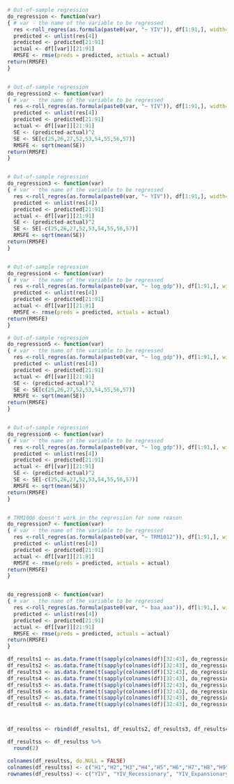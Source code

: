 ```r

# Out-of-sample regression
do_regression <- function(var)
{ # var - the name of the variable to be regressed
  res <-roll_regres(as.formula(paste0(var, "~ YIV")), df[1:91,], width=20L, do_compute = c("sigmas", "r.squareds", "1_step_forecasts"))
  predicted <- unlist(res[4])
  predicted <- predicted[21:91]
  actual <- df[[var]][21:91]
  RMSFE <- rmse(preds = predicted, actuals = actual)
return(RMSFE)
}


# Out-of-sample regression
do_regression2 <- function(var)
{ # var - the name of the variable to be regressed
  res <-roll_regres(as.formula(paste0(var, "~ YIV")), df[1:91,], width=20L, do_compute = c("sigmas", "r.squareds", "1_step_forecasts"))
  predicted <- unlist(res[4])
  predicted <- predicted[21:91]
  actual <- df[[var]][21:91]
  SE <- (predicted-actual)^2
  SE <- SE[c(25,26,27,52,53,54,55,56,57)]
  RMSFE <- sqrt(mean(SE))
return(RMSFE)
}


# Out-of-sample regression
do_regression3 <- function(var)
{ # var - the name of the variable to be regressed
  res <-roll_regres(as.formula(paste0(var, "~ YIV")), df[1:91,], width=20L, do_compute = c("sigmas", "r.squareds", "1_step_forecasts"))
  predicted <- unlist(res[4])
  predicted <- predicted[21:91]
  actual <- df[[var]][21:91]
  SE <- (predicted-actual)^2
  SE <- SE[-c(25,26,27,52,53,54,55,56,57)]
  RMSFE <- sqrt(mean(SE))
return(RMSFE)
}


# Out-of-sample regression
do_regression4 <- function(var)
{ # var - the name of the variable to be regressed
  res <-roll_regres(as.formula(paste0(var, "~ log_gdp")), df[1:91,], width=20L, do_compute = c("sigmas", "r.squareds", "1_step_forecasts"))
  predicted <- unlist(res[4])
  predicted <- predicted[21:91]
  actual <- df[[var]][21:91]
  RMSFE <- rmse(preds = predicted, actuals = actual)
return(RMSFE)
}

# Out-of-sample regression
do_regression5 <- function(var)
{ # var - the name of the variable to be regressed
  res <-roll_regres(as.formula(paste0(var, "~ log_gdp")), df[1:91,], width=20L, do_compute = c("sigmas", "r.squareds", "1_step_forecasts"))
  predicted <- unlist(res[4])
  predicted <- predicted[21:91]
  actual <- df[[var]][21:91]
  SE <- (predicted-actual)^2
  SE <- SE[c(25,26,27,52,53,54,55,56,57)]
  RMSFE <- sqrt(mean(SE))
return(RMSFE)
}


# Out-of-sample regression
do_regression6 <- function(var)
{ # var - the name of the variable to be regressed
  res <-roll_regres(as.formula(paste0(var, "~ log_gdp")), df[1:91,], width=20L, do_compute = c("sigmas", "r.squareds", "1_step_forecasts"))
  predicted <- unlist(res[4])
  predicted <- predicted[21:91]
  actual <- df[[var]][21:91]
  SE <- (predicted-actual)^2
  SE <- SE[-c(25,26,27,52,53,54,55,56,57)]
  RMSFE <- sqrt(mean(SE))
return(RMSFE)
}


# TRM1006 doesn't work in the regression for some reason
do_regression7 <- function(var)
{ # var - the name of the variable to be regressed
  res <-roll_regres(as.formula(paste0(var, "~ TRM1012")), df[1:91,], width=20L, do_compute = c("sigmas", "r.squareds", "1_step_forecasts"))
  predicted <- unlist(res[4])
  predicted <- predicted[21:91]
  actual <- df[[var]][21:91]
  RMSFE <- rmse(preds = predicted, actuals = actual)
return(RMSFE)
}


do_regression8 <- function(var)
{ # var - the name of the variable to be regressed
  res <-roll_regres(as.formula(paste0(var, "~ baa_aaa")), df[1:91,], width=20L, do_compute = c("sigmas", "r.squareds", "1_step_forecasts"))
  predicted <- unlist(res[4])
  predicted <- predicted[21:91]
  actual <- df[[var]][21:91]
  RMSFE <- rmse(preds = predicted, actuals = actual)
return(RMSFE)
}

df_results1 <- as.data.frame(t(sapply(colnames(df)[32:43], do_regression)))
df_results2 <- as.data.frame(t(sapply(colnames(df)[32:43], do_regression2)))
df_results3 <- as.data.frame(t(sapply(colnames(df)[32:43], do_regression3)))
df_results4 <- as.data.frame(t(sapply(colnames(df)[32:43], do_regression4)))
df_results5 <- as.data.frame(t(sapply(colnames(df)[32:43], do_regression5)))
df_results6 <- as.data.frame(t(sapply(colnames(df)[32:43], do_regression6)))
df_results7 <- as.data.frame(t(sapply(colnames(df)[32:43], do_regression7)))
df_results8 <- as.data.frame(t(sapply(colnames(df)[32:43], do_regression8)))



df_resultss <- rbind(df_results1, df_results2, df_results3, df_results4, df_results5, df_results6, df_results7, df_results8)

df_resultss <- df_resultss %>%
  round(2)

colnames(df_resultss, do.NULL = FALSE)
colnames(df_resultss) <- c("H1","H2","H3","H4","H5","H6","H7","H8","H9","H10","H11","H12")
rownames(df_resultss) <- c("YIV", "YIV_Recessionary", "YIV_Expansionary" ,"Naive", "Naive_Recessionary", "Naive_Expansionary", "TRM", "CRS")

```







